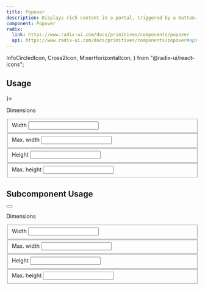 ```yaml
---
title: Popover
description: Displays rich content in a portal, triggered by a button.
component: Popover
radix:
  link: https://www.radix-ui.com/docs/primitives/components/popover
  api: https://www.radix-ui.com/docs/primitives/components/popover#api-reference
---
```


  InfoCircledIcon,
  Cross2Icon,
  MixerHorizontalIcon,
} from "@radix-ui/react-icons";

## Usage

<Showcase>
  <Showcase.Preview>
    <Popover buttonContent={<MixerHorizontalIcon />}>
      <div style={{ display: "flex", flexDirection: "column", gap: 10 }}>
        <p className="font-bold mb-2">Dimensions</p>
        <fieldset className="Fieldset flex items-center justify-between gap-6">
          <label className="text-base-content-2" htmlFor="width">
            Width
          </label>
          <Input
            className="w-32 rounded-md border border-line"
            id="width"
            defaultValue="100%"
          />
        </fieldset>
        <fieldset className="Fieldset flex items-center justify-between gap-6">
          <label className="text-base-content-2" htmlFor="maxWidth">
            Max. width
          </label>
          <Input
            className="w-32 rounded-md border border-line"
            id="maxWidth"
            defaultValue="300px"
          />
        </fieldset>
        <fieldset className="Fieldset flex items-center justify-between gap-6">
          <label className="text-base-content-2" htmlFor="height">
            Height
          </label>
          <Input
            className="w-32 rounded-md border border-line"
            id="height"
            defaultValue="25px"
          />
        </fieldset>
        <fieldset className="Fieldset flex items-center justify-between gap-6">
          <label className="text-base-content-2" htmlFor="maxHeight">
            Max. height
          </label>
          <Input
            className="w-32 rounded-md border border-line"
            id="maxHeight"
            defaultValue="none"
          />
        </fieldset>
      </div>
      <Popover.Close className="PopoverClose" aria-label="Close">
        <Cross2Icon />
      </Popover.Close>
      <Popover.Arrow className="PopoverArrow" />
    </Popover>
  </Showcase.Preview>
</Showcase>

## Subcomponent Usage

<Showcase>
  <Showcase.Preview>
    <Popover.Root>
      <Popover.Trigger asChild>
        <button className="IconButton" aria-label="Update dimensions">
          <MixerHorizontalIcon />
        </button>
      </Popover.Trigger>
      <Popover.Portal>
        <Popover.Content className="PopoverContent" sideOffset={5}>
          <div style={{ display: "flex", flexDirection: "column", gap: 10 }}>
            <p className="Text" style={{ marginBottom: 10 }}>
              Dimensions
            </p>
            <fieldset className="Fieldset flex items-center justify-between gap-6">
              <label className="text-primary" htmlFor="width">
                Width
              </label>
              <Input
                className="w-32 rounded-md border border-line"
                id="width"
                defaultValue="100%"
              />
            </fieldset>
            <fieldset className="Fieldset flex items-center justify-between gap-6">
              <label className="text-primary" htmlFor="maxWidth">
                Max. width
              </label>
              <Input
                className="w-32 rounded-md border border-line"
                id="maxWidth"
                defaultValue="300px"
              />
            </fieldset>
            <fieldset className="Fieldset flex items-center justify-between gap-6">
              <label className="text-primary" htmlFor="height">
                Height
              </label>
              <Input
                className="w-32 rounded-md border border-line"
                id="height"
                defaultValue="25px"
              />
            </fieldset>
            <fieldset className="Fieldset flex items-center justify-between gap-6">
              <label className="text-primary" htmlFor="maxHeight">
                Max. height
              </label>
              <Input
                className="w-32 rounded-md border border-line"
                id="maxHeight"
                defaultValue="none"
              />
            </fieldset>
          </div>
          <Popover.Close className="PopoverClose" aria-label="Close">
            <Cross2Icon />
          </Popover.Close>
          <Popover.Arrow className="PopoverArrow" />
        </Popover.Content>
      </Popover.Portal>
    </Popover.Root>
  </Showcase.Preview>
</Showcase>
